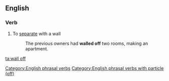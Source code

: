 ==English==

===Verb===
{{infl|en|verb|head=[[wall]] [[off]]}}

# To [[separate]] with a wall
#: The previous owners had '''walled off''' two rooms, making an apartment.

[[Category:English phrasal verbs]]
[[Category:English phrasal verbs with particle (off)]]

[[ta:wall off]]